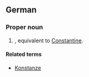 {{see|konstantin}}
==German==

===Proper noun===
{{infl|de|proper noun}}

# {{given name|male|lang=de}}, equivalent to [[Constantine]].

====Related terms====
* [[Konstanze]]